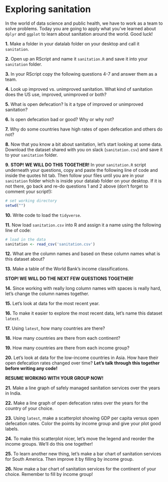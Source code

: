 # Exploring sanitation 

In the world of data science and public health, we have to work as a team to solve problems. Today you are going to apply what you've learned about `dplyr` and `ggplot` to learn about sanitation around the world. Good luck!

**1.** Make a folder in your datalab folder on your desktop and call it `sanitation`.

**2.** Open up an RScript and name it `sanitation.R` and save it into your `sanitation` folder.

**3.** In your RScript copy the following questions 4-7 and answer them as a team.

**4.** Look up improved vs. unimproved sanitation. What kind of sanitation does the US use, improved, unimproved or both?

**5.** What is open defecation?  Is it a type of improved or unimproved sanitation?

**6.** Is open defecation bad or good? Why or why not?

**7.** Why do some countries have high rates of open defecation and others do not?

**8.** Now that you know a bit about sanitation, let's start looking at some data. Download the dataset shared with you on slack (`sanitation.csv`) and save it to your `sanitation` folder.

**9.** **STOP! WE WILL DO THIS TOGETHER!** In your `sanitation.R` script underneath your questions, copy and paste the following line of code and inside the quotes hit tab. Then follow your files until you are in your `sanitation` folder which is inside your datalab folder on your desktop. If it is not there, go back and re-do questions 1 and 2 above (don't forget to comment your script!):

```r
# set working directory
setwd("")
```

**10.** Write code to load the `tidyverse`.

**11.** Now load `sanitation.csv` into R and assign it a name using the following line of code:

```r
# load in the data
sanitation <- read_csv('sanitation.csv')
```

**12.** What are the column names and based on these column names what is this dataset about? 

**13.** Make a table of the World Bank's income classifications.

**STOP! WE WILL DO THE NEXT FEW QUESTIONS TOGETHER!**

**14.** Since working with really long column names with spaces is really hard, let's change the column names together.

**15.** Let's look at data for the most recent year. 

**16.** To make it easier to explore the most recent data, let's name this dataset `latest`. 

**17.** Using `latest`, how many countries are there? 

**18.** How many countries are there from each continent?

**19.** How many countries are there from each income group?

**20.** Let's look at data for the low-income countries in Asia. How have their open defecation rates changed over time? **Let's talk through this together before writing any code!**

**RESUME WORKING WITH YOUR GROUP NOW!**

**21.** Make a line graph of safely managed sanitation services over the years in India.

**22.** Make a line graph of open defecation rates over the years for the country of your choice.

**23.** Using `latest`, make a scatterplot showing GDP per capita versus open defecation rates. Color the points by income group and give your plot good labels.

**24.** To make this scatterplot nicer, let's move the legend and reorder the income groups. We'll do this one together!

**25.** To learn another new thing, let's make a bar chart of sanitation services for South America. Then improve it by filling by income group.

**26.** Now make a bar chart of sanitation services for the continent of your choice. Remember to fill by income group!


